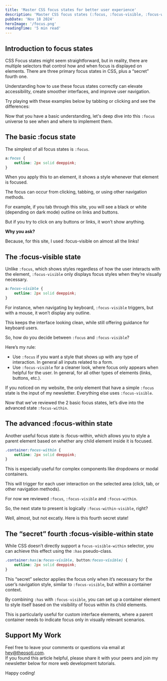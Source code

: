 ```yaml
---
title: 'Master CSS focus states for better user experience'
description: 'Master CSS focus states (:focus, :focus-visible, :focus-within) for improved accessibility and UX. Enhance your web projects with effective focus management.'
pubDate: 'Nov 18 2024'
heroImage: '/focus.png'
readingTime: '5 min read'
---
```


## Introduction to focus states

CSS Focus states might seem straightforward, but in reality, there are multiple selectors that control how and when focus is displayed on elements.
There are three primary focus states in CSS, plus a “secret” fourth one.

Understanding how to use these focus states correctly can elevate accessibility, create smoother interfaces, and improve user navigation.

Try playing with these examples below by tabbing or clicking and see the differences:


<Wrapper title="4 types of CSS focus">
	<Focus1 />
</Wrapper>

Now that you have a basic understanding, let's deep dive into this `:focus` universe to see when and where to implement them.

## The basic :focus state

The simplest of all focus states is `:focus`.

```css
a:focus {
	outline: 2px solid deeppink;
}
```

When you apply this to an element, it shows a style whenever that element is focused.

The focus can occur from clicking, tabbing, or using other navigation methods.

For example, if you tab through this site, you will see a black or white (depending on dark mode) outline on links and buttons.

But if you try to click on any buttons or links, it won’t show anything.

**Why you ask?**

Because, for this site, I used :focus-visible on almost all the links!

## The :focus-visible state

Unlike `:focus`, which shows styles regardless of how the user interacts with the element, `:focus-visible` only displays focus styles when they’re visually necessary.

```css
a:focus-visible {
	outline: 2px solid deeppink;
}
```

For instance, when navigating by keyboard, `:focus-visible` triggers, but with a mouse, it won’t display any outline.

This keeps the interface looking clean, while still offering guidance for keyboard users.

So, how do you decide between `:focus` and `:focus-visible`?

Here’s my rule:

- Use `:focus` if you want a style that shows up with any type of interaction. In general all inputs related to a form.
- Use `:focus-visible` for a cleaner look, where focus only appears when helpful for the user. In general, for all other types of elements (links, buttons, etc.).

If you noticed on my website, the only element that have a simple `:focus` state is the input of my newsletter. Everything else uses `:focus-visible`.

Now that we’ve reviewed the 2 basic focus states, let’s dive into the advanced state `:focus-within`.

## The advanced :focus-within state

Another useful focus state is :focus-within, which allows you to style a parent element based on whether any child element inside it is focused.

```css
.container:focus-within {
	outline: 2px solid deeppink;
}
```

This is especially useful for complex components like dropdowns or modal containers.

This will trigger for each user interaction on the selected area (click, tab, or other navigation methods).


<Wrapper title="Example">
	<Focus2 />
</Wrapper>

For now we reviewed `:focus`, `:focus-visible` and `:focus-within`.

So, the next state to present is logically `:focus-within-visible`, right?

Well, almost, but not excatly. Here is this fourth secret state!

## The “secret” fourth :focus-visible-within state

While CSS doesn’t directly support a `focus-visible-within` selector, you can achieve this effect using the `:has` pseudo-class.

```css
.container:has(a:focus-visible, button:focus-visible) {
	outline: 2px solid deeppink;
}
```

This “secret” selector applies the focus only when it’s necessary for the user’s navigation style, similar to `:focus-visible`, but within a container context.

By combining `:has` with `:focus-visible`, you can set up a container element to style itself based on the visibility of focus within its child elements.

This is particularly useful for custom interface elements, where a parent container needs to indicate focus only in visually relevant scenarios.


<Wrapper title="Example">
	<Focus3 />
</Wrapper>

## Support My Work

Feel free to leave your comments or questions via email at hey@theosoti.com. <br />
If you found this article helpful, please share it with your peers and join my newsletter below for more web development tutorials.

Happy coding!
